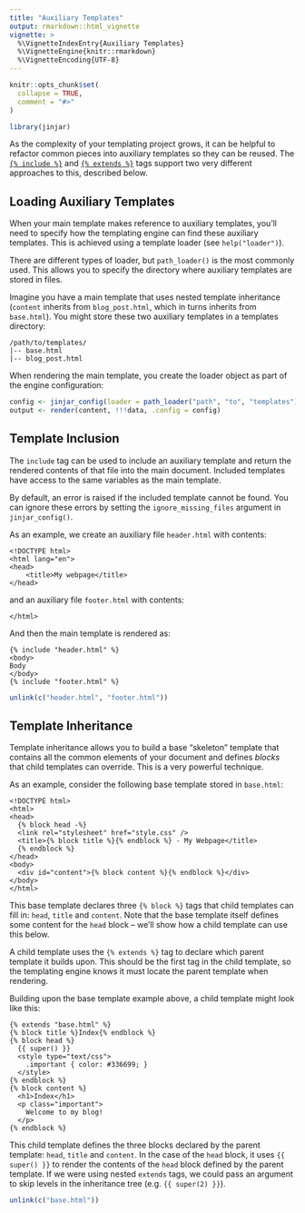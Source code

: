 ```yaml
---
title: "Auxiliary Templates"
output: rmarkdown::html_vignette
vignette: >
  %\VignetteIndexEntry{Auxiliary Templates}
  %\VignetteEngine{knitr::rmarkdown}
  %\VignetteEncoding{UTF-8}
---
```


```r
knitr::opts_chunk$set(
  collapse = TRUE,
  comment = "#>"
)
```

```r
library(jinjar)
```

As the complexity of your templating project grows, it can be helpful to refactor common pieces into auxiliary templates so they can be reused.
The [`{% include %}`](#include) and [`{% extends %}`](#extends) tags support two very different approaches to this, described below.


## Loading Auxiliary Templates

When your main template makes reference to auxiliary templates, you'll need to specify how the templating engine can find these auxiliary templates.
This is achieved using a template loader (see `help("loader")`).

There are different types of loader, but `path_loader()` is the most commonly used.
This allows you to specify the directory where auxiliary templates are stored in files.

Imagine you have a main template that uses nested template inheritance (`content` inherits from `blog_post.html`, which in turns inherits from `base.html`).
You might store these two auxiliary templates in a templates directory:

```shell
/path/to/templates/
|-- base.html
|-- blog_post.html
```

When rendering the main template, you create the loader object as part of the engine configuration:

```r
config <- jinjar_config(loader = path_loader("path", "to", "templates"))
output <- render(content, !!!data, .config = config)
```



## Template Inclusion {#include}

The `include` tag can be used to include an auxiliary template and return the rendered contents of that file into the main document.
Included templates have access to the same variables as the main template.

By default, an error is raised if the included template cannot be found.
You can ignore these errors by setting the `ignore_missing_files` argument in `jinjar_config()`.

As an example, we create an auxiliary file `header.html` with contents:

```cat
<!DOCTYPE html>
<html lang="en">
<head>
    <title>My webpage</title>
</head>
```

and an auxiliary file `footer.html` with contents:

```cat
</html>
```

And then the main template is rendered as:

```jinjar
{% include "header.html" %}
<body>
Body
</body>
{% include "footer.html" %}
```

```r
unlink(c("header.html", "footer.html"))
```


## Template Inheritance {#extends}

Template inheritance allows you to build a base "skeleton" template that contains all the common elements of your document and defines _blocks_ that child templates can override.
This is a very powerful technique.

As an example, consider the following base template stored in `base.html`:

```cat
<!DOCTYPE html>
<html>
<head>
  {% block head -%}
  <link rel="stylesheet" href="style.css" />
  <title>{% block title %}{% endblock %} - My Webpage</title>
  {% endblock %}
</head>
<body>
  <div id="content">{% block content %}{% endblock %}</div>
</body>
</html>
```

This base template declares three `{% block %}` tags that child templates can fill in: `head`, `title` and `content`.
Note that the base template itself defines some content for the `head` block -- we'll show how a child template can use this below.

A child template uses the `{% extends %}` tag to declare which parent template it builds upon.
This should be the first tag in the child template, so the templating engine knows it must locate the parent template when rendering.

Building upon the base template example above, a child template might look like this:

```jinjar
{% extends "base.html" %}
{% block title %}Index{% endblock %}
{% block head %}
  {{ super() }}
  <style type="text/css">
    .important { color: #336699; }
  </style>
{% endblock %}
{% block content %}
  <h1>Index</h1>
  <p class="important">
    Welcome to my blog!
  </p>
{% endblock %}
```

This child template defines the three blocks declared by the parent template: `head`, `title` and `content`.
In the case of the `head` block, it uses `{{ super() }}` to render the contents of the `head` block defined by the parent template.
If we were using nested `extends` tags, we could pass an argument to skip levels in the inheritance tree (e.g. `{{ super(2) }}`).

```r
unlink(c("base.html"))
```
